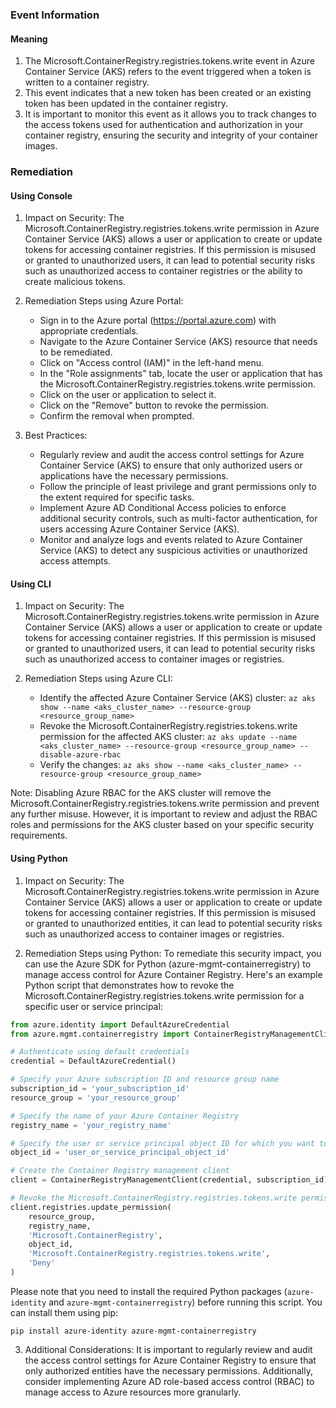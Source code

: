 
### Event Information

#### Meaning

1. The Microsoft.ContainerRegistry.registries.tokens.write event in Azure Container Service (AKS) refers to the event triggered when a token is written to a container registry.
2. This event indicates that a new token has been created or an existing token has been updated in the container registry.
3. It is important to monitor this event as it allows you to track changes to the access tokens used for authentication and authorization in your container registry, ensuring the security and integrity of your container images.

### Remediation

#### Using Console

1. Impact on Security: The Microsoft.ContainerRegistry.registries.tokens.write permission in Azure Container Service (AKS) allows a user or application to create or update tokens for accessing container registries. If this permission is misused or granted to unauthorized users, it can lead to potential security risks such as unauthorized access to container registries or the ability to create malicious tokens.

2. Remediation Steps using Azure Portal:
   - Sign in to the Azure portal (https://portal.azure.com) with appropriate credentials.
   - Navigate to the Azure Container Service (AKS) resource that needs to be remediated.
   - Click on "Access control (IAM)" in the left-hand menu.
   - In the "Role assignments" tab, locate the user or application that has the Microsoft.ContainerRegistry.registries.tokens.write permission.
   - Click on the user or application to select it.
   - Click on the "Remove" button to revoke the permission.
   - Confirm the removal when prompted.

3. Best Practices:
   - Regularly review and audit the access control settings for Azure Container Service (AKS) to ensure that only authorized users or applications have the necessary permissions.
   - Follow the principle of least privilege and grant permissions only to the extent required for specific tasks.
   - Implement Azure AD Conditional Access policies to enforce additional security controls, such as multi-factor authentication, for users accessing Azure Container Service (AKS).
   - Monitor and analyze logs and events related to Azure Container Service (AKS) to detect any suspicious activities or unauthorized access attempts.

#### Using CLI

1. Impact on Security: The Microsoft.ContainerRegistry.registries.tokens.write permission in Azure Container Service (AKS) allows a user or application to create or update tokens for accessing container registries. If this permission is misused or granted to unauthorized users, it can lead to potential security risks such as unauthorized access to container images or registries.

2. Remediation Steps using Azure CLI:
   - Identify the affected Azure Container Service (AKS) cluster: `az aks show --name <aks_cluster_name> --resource-group <resource_group_name>`
   - Revoke the Microsoft.ContainerRegistry.registries.tokens.write permission for the affected AKS cluster: `az aks update --name <aks_cluster_name> --resource-group <resource_group_name> --disable-azure-rbac`
   - Verify the changes: `az aks show --name <aks_cluster_name> --resource-group <resource_group_name>`

Note: Disabling Azure RBAC for the AKS cluster will remove the Microsoft.ContainerRegistry.registries.tokens.write permission and prevent any further misuse. However, it is important to review and adjust the RBAC roles and permissions for the AKS cluster based on your specific security requirements.

#### Using Python

1. Impact on Security: The Microsoft.ContainerRegistry.registries.tokens.write permission in Azure Container Service (AKS) allows a user or application to create or update tokens for accessing container registries. If this permission is misused or granted to unauthorized entities, it can lead to potential security risks such as unauthorized access to container images or registries.

2. Remediation Steps using Python: To remediate this security impact, you can use the Azure SDK for Python (azure-mgmt-containerregistry) to manage access control for Azure Container Registry. Here's an example Python script that demonstrates how to revoke the Microsoft.ContainerRegistry.registries.tokens.write permission for a specific user or service principal:

```python
from azure.identity import DefaultAzureCredential
from azure.mgmt.containerregistry import ContainerRegistryManagementClient

# Authenticate using default credentials
credential = DefaultAzureCredential()

# Specify your Azure subscription ID and resource group name
subscription_id = 'your_subscription_id'
resource_group = 'your_resource_group'

# Specify the name of your Azure Container Registry
registry_name = 'your_registry_name'

# Specify the user or service principal object ID for which you want to revoke the permission
object_id = 'user_or_service_principal_object_id'

# Create the Container Registry management client
client = ContainerRegistryManagementClient(credential, subscription_id)

# Revoke the Microsoft.ContainerRegistry.registries.tokens.write permission for the specified object ID
client.registries.update_permission(
    resource_group,
    registry_name,
    'Microsoft.ContainerRegistry',
    object_id,
    'Microsoft.ContainerRegistry.registries.tokens.write',
    'Deny'
)
```

Please note that you need to install the required Python packages (`azure-identity` and `azure-mgmt-containerregistry`) before running this script. You can install them using pip:

```
pip install azure-identity azure-mgmt-containerregistry
```

3. Additional Considerations: It is important to regularly review and audit the access control settings for Azure Container Registry to ensure that only authorized entities have the necessary permissions. Additionally, consider implementing Azure AD role-based access control (RBAC) to manage access to Azure resources more granularly.


